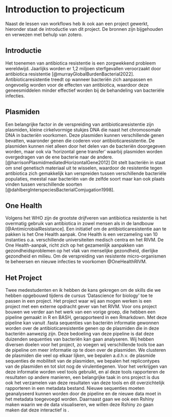 
# Introduction to projecticum

Naast de lessen van workflows heb ik ook aan een project gewerkt, hieronder staat de introductie van dit project. De bronnen zijn bijgehouden en verwezen met behulp van zotero.

## Introductie
Het toenemen van antibiotica resistentie is een zorgwekkend probleem wereldwijd. Jaarlijks worden er 1,2 miljoen sterfgevallen veroorzaakt door antibiotica resistentie [@murrayGlobalBurdenBacterial2022]. Antibioticaresistentie treedt op wanneer bacteriën zich aanpassen en ongevoelig worden voor de effecten van antibiotica, waardoor deze geneesmiddelen minder effectief worden bij de behandeling van bacteriële infecties. 

## Plasmiden
Een belangrijke factor in de verspreiding van antibioticaresistentie zijn plasmiden, kleine cirkelvormige stukjes DNA die naast het chromosomale DNA in bacteriën voorkomen. Deze plasmiden kunnen verschillende genen bevatten, waaronder genen die coderen voor antibioticaresistentie. De plasmiden kunnen niet alleen door het delen van de bacteriën doorgegeven worden, maar ook via ‘horizontal gene transfer’ waarbij plasmiden worden overgedragen van de ene bacterie naar de andere. [@harrisonPlasmidmediatedHorizontalGene2012] Dit stelt bacteriën in staat om snel genetisch materiaal uit te wisselen, waardoor de resistentie tegen antibiotica zich gemakkelijk kan verspreiden tussen verschillende bacteriële populaties, meestal naar bacteriën van de zelfde soort maar kan ook plaats vinden tussen verschillende soorten [@dahlbergInterspeciesBacterialComjugation1998].

## One Health
Volgens het WHO zijn de grootste drijfveren van antibiotica resistentie is het overmatig gebruik van antibiotica in zowel mensen als in de landbouw [@AntimicrobialResistance]. Een initiatief om de antibioticaresistentie aan te pakken is het One Health aanpak. One Health is een verzameling van 10 instanties o.a. verschillende universiteiten medisch centra en het RIVM. De One Health-aanpak, richt zich op het gezamenlijk aanpakken van gezondheidsproblemen op het vlak van menselijke gezondheid, dierlijke gezondheid en milieu. Om de verspreiding van resistente micro-organismen te beheersen en nieuwe infecties te voorkomen @OneHealthRIVM.

## Het Project
Twee medestudenten en ik hebben de kans gekregen om de skills die we hebben opgebouwd tijdens de cursus ‘Datascience for biology’ toe te passen in een project. Het project waar wij aan mogen werken is een project met een externe opdracht gever van het RIVM.
Voor ons project bouwen we verder aan het werk van een vorige groep, die hebben een pipeline gemaakt in R en BASH, gerapporteerd in een Rmarkdown. Met deze pipeline kan vanuit .fasta sequenties van bacteriën informatie gewonnen worden over de antibioticaresistentie genen op de plasmiden die in deze bacteriën aanwezig zijn. Deze bedoeling van deze pipeline is dat deze duizenden sequenties van bacteriën kan gaan analyseren.
Wij hebben diversen doelen voor het project, zo voegen wij verschillende tools toe aan de pipeline om meer informatie op te doen over de plasmiden. We clusteren de plasmiden die veel op elkaar lijken, we bepalen a.d.h.v. de plasmide sequenties de mobiliteit van de plasmiden, we bepalen het replicontypes van de plasmiden en tot slot nog de virulentiegenen.  Voor het verkrijgen van deze informatie worden veel tools gebruikt, en al deze tools rapporteren de resultaten op andere manieren, een belangrijke taak in ons project is dus ook het verzamelen van deze resultaten van deze tools en dit overzichtelijk rapporteren in een metadata bestand. Nieuwe sequenties moeten geanalyseerd kunnen worden door de pipeline en de nieuwe data moet in het metadata toegevoegd worden.
Daarnaast gaan we ook een Rshiny maken waarin we de data visualiseren, we willen deze Rshiny zo gaan maken dat deze interactief is .

